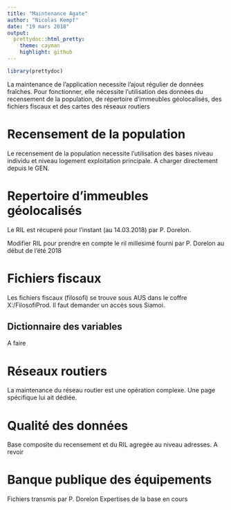 ```yaml
---
title: "Maintenance Agate"
author: "Nicolas Kempf"
date: "19 mars 2018"
output: 
  prettydoc::html_pretty:
    theme: cayman
    highlight: github
---
```


```r
library(prettydoc)
```

La maintenance de l'application necessite l'ajout régulier de données fraîches. Pour fonctionner, elle nécessite l'utilisation des données du recensement de la population, de répertoire d'immeubles géolocalisés, des fichiers fiscaux et des cartes des réseaux routiers

# Recensement de la population

Le recensement de la population necessite l'utilisation des bases niveau individu et niveau logement exploitation principale. A charger directement depuis le GEN.

# Repertoire d'immeubles géolocalisés

Le RIL est récuperé pour l'instant (au 14.03.2018) par P. Dorelon.

Modifier RIL pour prendre en compte le ril millesimé fourni par P. Dorelon au début de l'été 2018

# Fichiers fiscaux

Les fichiers fiscaux (filosofi) se trouve sous AUS dans le coffre X:/FilosofiProd. Il faut demander un accès sous Siamoi. 

## Dictionnaire des variables

A faire


# Réseaux routiers

La maintenance du réseau routier est une opération complexe. Une page spécifique lui ait dédiée. 


# Qualité des données 

Base composite du recensement et du RIL agregée au niveau adresses. A revoir

# Banque publique des équipements

Fichiers transmis par P. Dorelon
Expertises de la base en cours
 

